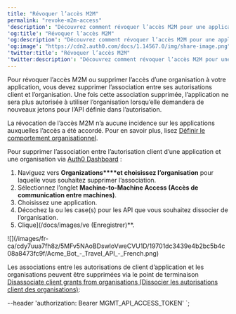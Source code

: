 ```yaml
---
title: "Révoquer l’accès M2M"
permalink: "revoke-m2m-access"
'description': "Découvrez comment révoquer l’accès M2M pour une application."
'og:title': "Révoquer l’accès M2M"
'og:description': "Découvrez comment révoquer l’accès M2M pour une application."
'og:image': "https://cdn2.auth0.com/docs/1.14567.0/img/share-image.png"
'twitter:title': "Révoquer l’accès M2M"
'twitter:description': "Découvrez comment révoquer l’accès M2M pour une application."
---
```



Pour révoquer l’accès M2M ou supprimer l’accès d’une organisation à votre application, vous devez supprimer l’association entre ses autorisations client et l’organisation. Une fois cette association supprimée, l’application ne sera plus autorisée à utiliser l’organisation lorsqu’elle demandera de nouveaux jetons pour l’API définie dans l’autorisation.

<Callout icon="file-lines" color="#0EA5E9" iconType="regular">

La révocation de l’accès M2M n’a aucune incidence sur les applications auxquelles l’accès a été accordé. Pour en savoir plus, lisez [Définir le comportement organisationnel](/docs/fr-ca/manage-users/organizations/organizations-for-m2m-applications/configure-your-application-for-m2m-access#define-organization-behavior).

</Callout>

<Tabs><Tab title="Auth0 Dashboard">

Pour supprimer l’association entre l’autorisation client d’une application et une organisation via [Auth0 Dashboard](https://manage.auth0.com/) :

1. Naviguez vers **Organizations****et choisissez l’organisation** pour laquelle vous souhaitez supprimer l’association.
2. Sélectionnez l’onglet **Machine-to-Machine Access (Accès de communication entre machines)**.
3. Choisissez une application.
4. Décochez la ou les case(s) pour les API que vous souhaitez dissocier de l’organisation.
5. Clique](/docs/images/ve (Enregistrer)**.

<Frame>![](/images/fr-ca/cdy7uua7fh8z/5MFv5NAoBDswloVweCVU1D/19701dc3439e4b2bc5b4c08a8473fc9f/Acme_Bot_-_Travel_API_-_French.png)</Frame>

</Tab><Tab title="Management API">

Les associations entre les autorisations de client d’application et les organisations peuvent être supprimées via le point de terminaison [Disassociate client grants from organisations (Dissocier les autorisations client des organisations)](/docs/fr-ca/api/management/v2/organizations/delete-client-grants-by-grant-id):

  --header 'authorization: Bearer MGMT_API_ACCESS_TOKEN' `;

<AuthCodeBlock children={codeExample} language="json" />

</Tab></Tabs>
